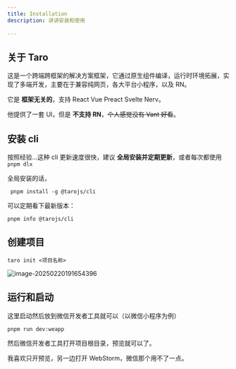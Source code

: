 ```yaml
---
title: Installation
description: 讲讲安装和使用
 
---
```


## 关于 Taro

这是一个跨端跨框架的解决方案框架，它通过原生组件编译，运行时环境拓展，实现了多端开发，主要在于兼容纯网页，各大平台小程序，以及 RN。

它是 **框架无关的**，支持 React Vue Preact Svelte Nerv。

他提供了一套 UI，但是 **不支持 RN**，~~个人感觉没有 Vant 好看~~。

## 安装 cli

按照经验...这种 cli 更新速度很快，建议 **全局安装并定期更新**，或者每次都使用 `pnpm dlx`

全局安装的话，

```shell
 pnpm install -g @tarojs/cli
```

可以定期看下最新版本：

```shell
pnpm info @tarojs/cli
```

## 创建项目

```shell
taro init <项目名称>
```



![image-20250220191654396](/home/grtsinry43/.config/Typora/typora-user-images/image-20250220191654396.png)

## 运行和启动

这里启动然后放到微信开发者工具就可以（以微信小程序为例）

```shell
pnpm run dev:weapp
```

然后微信开发者工具打开项目根目录，预览就可以了。

我喜欢只开预览，另一边打开 WebStorm，微信那个用不了一点。
